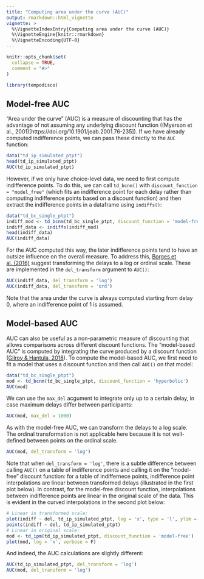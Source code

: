```yaml
---
title: "Computing area under the curve (AUC)"
output: rmarkdown::html_vignette
vignette: >
  %\VignetteIndexEntry{Computing area under the curve (AUC)}
  %\VignetteEngine{knitr::rmarkdown}
  %\VignetteEncoding{UTF-8}
---
```


```r
knitr::opts_chunk$set(
  collapse = TRUE,
  comment = "#>"
)
```

```r
library(tempodisco)
```

## Model-free AUC

"Area under the curve" (AUC) is a measure of discounting that has the advantage of not assuming any underlying discount function ((Myerson et al., 2001)[https://doi.org/10.1901/jeab.2001.76-235]). If we have already computed indifference points, we can pass these directly to the `AUC` function:

```r
data("td_ip_simulated_ptpt")
head(td_ip_simulated_ptpt)
AUC(td_ip_simulated_ptpt)
```
However, if we only have choice-level data, we need to first compute indifference points. To do this, we can call `td_bcnm()` with `discount_function = "model_free"` (which fits an indifference point for each delay rather than computing indifference points based on a discount function) and then extract the indifference points in a dataframe using `indiffs()`:

```r
data("td_bc_single_ptpt")
indiff_mod <- td_bcnm(td_bc_single_ptpt, discount_function = 'model-free')
indiff_data <- indiffs(indiff_mod)
head(indiff_data)
AUC(indiff_data)
```

For the AUC computed this way, the later indifference points tend to have an outsize influence on the overall measure. To address this, [Borges et al. (2016)](https://doi.org/10.1002/jeab.219) suggest transforming the delays to a log or ordinal scale. These are implemented in the `del_transform` argument to `AUC()`:

```r
AUC(indiff_data, del_transform = 'log')
AUC(indiff_data, del_transform = 'ord')
```

Note that the area under the curve is always computed starting from delay 0, where an indifference point of 1 is assumed.

## Model-based AUC

AUC can also be useful as a non-parametric measure of discounting that allows comparisons across different discount functions. The "model-based AUC" is computed by integrating the curve produced by a discount function ([Gilroy & Hantula, 2018](https://doi.org/10.1002/jeab.318)). To compute the model-based AUC, we first need to fit a model that uses a discount function and then call `AUC()` on that model:

```r
data("td_bc_single_ptpt")
mod <- td_bcnm(td_bc_single_ptpt, discount_function = 'hyperbolic')
AUC(mod)
```

We can use the `max_del` acgument to integrate only up to a certain delay, in case maximum delays differ between participants:

```r
AUC(mod, max_del = 1000)
```

As with the model-free AUC, we can transform the delays to a log scale. The ordinal transformation is not applicable here because it is not well-defined between points on the ordinal scale.

```r
AUC(mod, del_transform = 'log')
```

Note that when `del_transform = 'log'`, there is a subtle difference between calling `AUC()` on a table of indifference points and calling it on the "model-free" discount function: for a table of indiffernece points, indifference point interpolations are linear between transformed delays (illustrated in the first plot below). In contrast, for the model-free discount function, interpolations between indifference points are linear in the original scale of the data. This is evident in the curved interpolations in the second plot below:

```r
# Linear in transformed scale:
plot(indiff ~ del, td_ip_simulated_ptpt, log = 'x', type = 'l', ylim = c(0, 1))
points(indiff ~ del, td_ip_simulated_ptpt)
# Linear in original scale:
mod <- td_ipm(td_ip_simulated_ptpt, discount_function = 'model-free')
plot(mod, log = 'x', verbose = F)
```

And indeed, the AUC calculations are slightly different:

```r
AUC(td_ip_simulated_ptpt, del_transform = 'log')
AUC(mod, del_transform = 'log')
```
